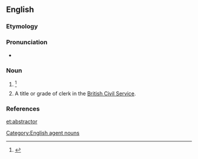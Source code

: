 ==English==

===Etymology===
{{suffix|abstract|or|lang=en}}

===Pronunciation===
* {{a|US}} {{IPA|/æbˈstɹæk.tɚ/|lang=en}}

===Noun===
{{en-noun}}

# {{alternative form of|abstracter|lang=en}}{{defdate|First attested in the mid 17<sup>th</sup> century.}}<ref name=SOED>{{R:SOED5|page=10}}</ref>
# {{context|dated|historical|UK|lang=en}} A title or grade of clerk in the [[British Civil Service]].

===References===
<references/>

[[Category:English agent nouns]]

[[et:abstractor]]